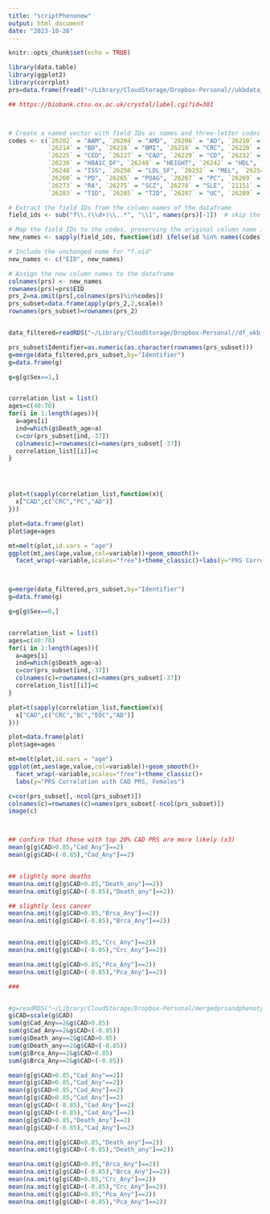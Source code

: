 ```yaml
---
title: "scriptPhenonew"
output: html_document
date: "2023-10-26"
---
```


```r
knitr::opts_chunk$set(echo = TRUE)
```


```r
library(data.table)
library(ggplot2)
library(corrplot)
prs=data.frame(fread("~/Library/CloudStorage/Dropbox-Personal//ukbdata_pcp/ukb52533.tab"))

## https://biobank.ctsu.ox.ac.uk/crystal/label.cgi?id=301



# Create a named vector with field IDs as names and three-letter codes as values
codes <- c(`26202` = "AAM", `26204` = "AMD", `26206` = "AD", `26210` = "AST", `26212` = "AF",
           `26214` = "BD", `26216` = "BMI", `26218` = "CRC", `26220` = "BC", `26223` = "CVD",
           `26225` = "CED", `26227` = "CAD", `26229` = "CD", `26232` = "EOC", `26234` = "EBMDT",
           `26238` = "HBA1C_DF", `26240` = "HEIGHT", `26242` = "HDL", `26244` = "HT", `26246` = "IOP",
           `26248` = "ISS", `26250` = "LDL_SF", `26252` = "MEL", `26254` = "MS", `26258` = "OP",
           `26260` = "PD", `26265` = "POAG", `26267` = "PC", `26269` = "PSO", `21150` = "RHR",
           `26273` = "RA", `26275` = "SCZ", `26278` = "SLE", `21151` = "TCH", `21152` = "TTG",
           `26283` = "T1D", `26285` = "T2D", `26287` = "UC", `26289` = "VTE")

# Extract the field IDs from the column names of the dataframe
field_ids <- sub("f\\.(\\d+)\\..*", "\\1", names(prs)[-1])  # skip the first column "f.eid"

# Map the field IDs to the codes, preserving the original column name if there is no match
new_names <- sapply(field_ids, function(id) ifelse(id %in% names(codes), codes[id], id))

# Include the unchanged name for "f.eid"
new_names <- c("EID", new_names)

# Assign the new column names to the dataframe
colnames(prs) <- new_names
rownames(prs)=prs$EID
prs_2=na.omit(prs[,colnames(prs)%in%codes])
prs_subset=data.frame(apply(prs_2,2,scale))
rownames(prs_subset)=rownames(prs_2)


data_filtered=readRDS("~/Library/CloudStorage/Dropbox-Personal//df_ukb_pheno_updated.rds")

prs_subset$Identifier=as.numeric(as.character(rownames(prs_subset)))
g=merge(data_filtered,prs_subset,by="Identifier")
g=data.frame(g)

g=g[g$Sex==1,]


correlation_list = list()
ages=c(40:70)
for(i in 1:length(ages)){
  a=ages[i]
  ind=which(g$Death_age>a)
  c=cor(prs_subset[ind,-37])
  colnames(c)=rownames(c)=names(prs_subset[-37])
  correlation_list[[i]]=c
}




plot=t(sapply(correlation_list,function(x){
  x["CAD",c("CRC","PC","AD")]
}))

plot=data.frame(plot)
plot$age=ages

mt=melt(plot,id.vars = "age")
ggplot(mt,aes(age,value,col=variable))+geom_smooth()+
  facet_wrap(~variable,scales="free")+theme_classic()+labs(y="PRS Correlation with CAD PRS, Males")



g=merge(data_filtered,prs_subset,by="Identifier")
g=data.frame(g)

g=g[g$Sex==0,]


correlation_list = list()
ages=c(40:70)
for(i in 1:length(ages)){
  a=ages[i]
  ind=which(g$Death_age>a)
  c=cor(prs_subset[ind,-37])
  colnames(c)=rownames(c)=names(prs_subset[-37])
  correlation_list[[i]]=c
}

plot=t(sapply(correlation_list,function(x){
  x["CAD",c("CRC","BC","EOC","AD")]
}))

plot=data.frame(plot)
plot$age=ages

mt=melt(plot,id.vars = "age")
ggplot(mt,aes(age,value,col=variable))+geom_smooth()+
  facet_wrap(~variable,scales="free")+theme_classic()+
  labs(y="PRS Correlation with CAD PRS, Females")

```

```r
c=cor(prs_subset[,-ncol(prs_subset)])
colnames(c)=rownames(c)=names(prs_subset[-ncol(prs_subset)])
image(c)



## confirm that those with top 20% CAD PRS are more likely (x3)
mean(g[g$CAD>0.85,"Cad_Any"]==2)
mean(g[g$CAD<(-0.85),"Cad_Any"]==2)


## slightly more deaths
mean(na.omit(g[g$CAD>0.85,"Death_any"]==2))
mean(na.omit(g[g$CAD<(-0.85),"Death_any"]==2))

## slightly less cancer
mean(na.omit(g[g$CAD>0.85,"Brca_Any"]==2))
mean(na.omit(g[g$CAD<(-0.85),"Brca_Any"]==2))


mean(na.omit(g[g$CAD>0.85,"Crc_Any"]==2))
mean(na.omit(g[g$CAD<(-0.85),"Crc_Any"]==2))

mean(na.omit(g[g$CAD>0.85,"Pca_Any"]==2))
mean(na.omit(g[g$CAD<(-0.85),"Pca_Any"]==2))

###


#g=readRDS("~/Library/CloudStorage/Dropbox-Personal/mergedprsandphenotype.rds")
g$CAD=scale(g$CAD)
sum(g$Cad_Any==2&g$CAD>0.85)
sum(g$Cad_Any==2&g$CAD<(-0.85))
sum(g$Death_any==2&g$CAD>0.85)
sum(g$Death_any==2&g$CAD<(-0.85))
sum(g$Brca_Any==2&g$CAD>0.85)
sum(g$Brca_Any==2&g$CAD<(-0.85))

mean(g[g$CAD>0.85,"Cad_Any"==2])
mean(g[g$CAD>0.85,"Cad_Any"==2])
mean(g[g$CAD>0.85,"Cad_Any"]==2)
mean(g[g$CAD>0.85,"Cad_Any"]==2)
mean(g[g$CAD<(-0.85),"Cad_Any"]==2)
mean(g[g$CAD<(-0.85),"Cad_Any"]==2)
mean(g[g$CAD>0.85,"Death_Any"]==2)
mean(g[g$CAD<(-0.85),"Cad_Any"]==2)

mean(na.omit(g[g$CAD>0.85,"Death_any"]==2))
mean(na.omit(g[g$CAD<(-0.85),"Death_any"]==2))

mean(na.omit(g[g$CAD>0.85,"Brca_Any"]==2))
mean(na.omit(g[g$CAD<(-0.85),"Brca_Any"]==2))
mean(na.omit(g[g$CAD>0.85,"Crc_Any"]==2))
mean(na.omit(g[g$CAD<(-0.85),"Crc_Any"]==2))
mean(na.omit(g[g$CAD>0.85,"Pca_Any"]==2))
mean(na.omit(g[g$CAD<(-0.85),"Pca_Any"]==2))
```
